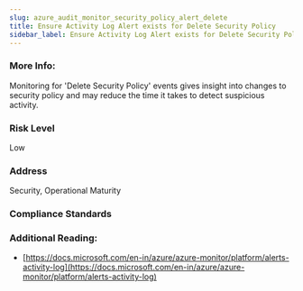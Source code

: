 ```yaml
---
slug: azure_audit_monitor_security_policy_alert_delete
title: Ensure Activity Log Alert exists for Delete Security Policy
sidebar_label: Ensure Activity Log Alert exists for Delete Security Policy
---
```


### More Info:

Monitoring for 'Delete Security Policy' events gives insight into changes to security policy and may reduce the time it takes to detect suspicious activity.

### Risk Level

Low

### Address

Security, Operational Maturity

### Compliance Standards



### Additional Reading:

- [https://docs.microsoft.com/en-in/azure/azure-monitor/platform/alerts-activity-log](https://docs.microsoft.com/en-in/azure/azure-monitor/platform/alerts-activity-log) 

